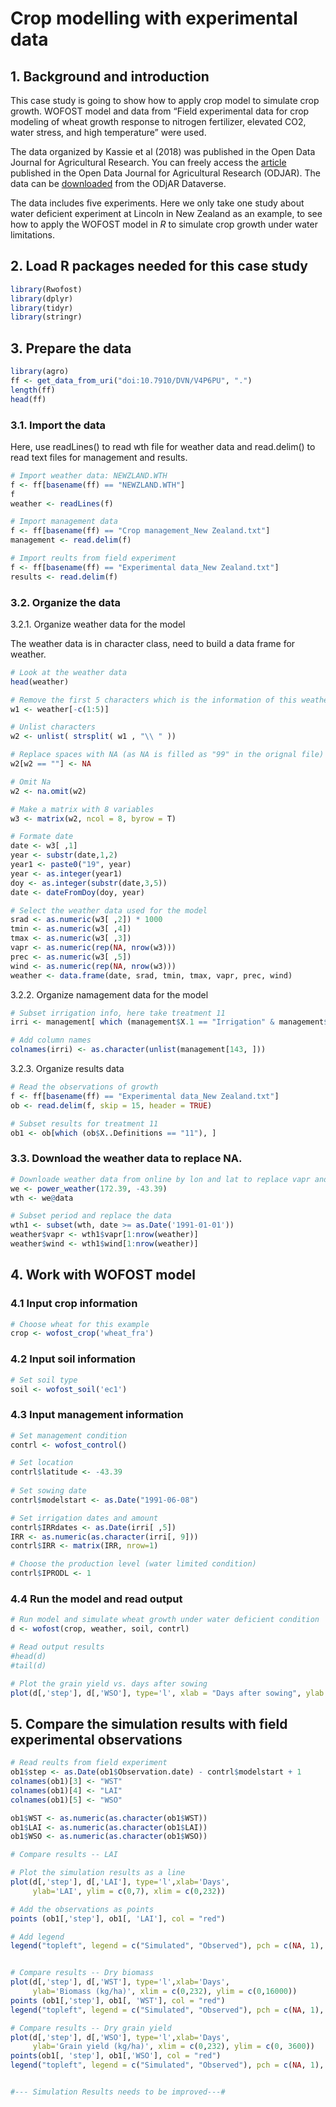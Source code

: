 # Crop modelling with experimental data

## 1. Background and introduction

This case study is going to show how to apply crop model to simulate crop growth. WOFOST model and data from "Field experimental data for crop modeling of wheat growth response to nitrogen fertilizer, elevated CO2, water stress, and high temperature" were used. 

The data organized by Kassie et al (2018) was published in the Open Data Journal for Agricultural Research. You can freely access the [article](https://library.wur.nl/ojs/index.php/ODJAR/article/view/15828) published in the Open Data Journal for Agricultural Research (ODJAR). The data can be [downloaded](https://dataverse.harvard.edu/dataset.xhtml?persistentId=doi:10.7910/DVN/V4P6PU) from the ODjAR Dataverse.
 
The data includes five experiments. Here we only take one study about water deficient experiment at Lincoln in New Zealand as an example, to see how to apply the WOFOST model in *R* to simulate crop growth under water limitations. 

## 2. Load R packages needed for this case study

```r
library(Rwofost)
library(dplyr)
library(tidyr)
library(stringr)
```


## 3. Prepare the data

```r
library(agro)
ff <- get_data_from_uri("doi:10.7910/DVN/V4P6PU", ".")
length(ff)
head(ff)
```

### 3.1. Import the data

Here, use readLines() to read wth file for weather data and read.delim() to read text files for management and results.

```r

# Import weather data: NEWZLAND.WTH
f <- ff[basename(ff) == "NEWZLAND.WTH"]
f
weather <- readLines(f)

# Import management data
f <- ff[basename(ff) == "Crop management_New Zealand.txt"]
management <- read.delim(f)

# Import reults from field experiment
f <- ff[basename(ff) == "Experimental data_New Zealand.txt"]
results <- read.delim(f)
```


### 3.2. Organize the data

3.2.1. Organize weather data for the model

The weather data is in character class, need to build a data frame for weather.

```r

# Look at the weather data
head(weather)

# Remove the first 5 characters which is the information of this weather file 
w1 <- weather[-c(1:5)]

# Unlist characters
w2 <- unlist( strsplit( w1 , "\\ " ))

# Replace spaces with NA (as NA is filled as "99" in the orignal file)
w2[w2 == ""] <- NA

# Omit Na
w2 <- na.omit(w2)

# Make a matrix with 8 variables
w3 <- matrix(w2, ncol = 8, byrow = T)

# Formate date
date <- w3[ ,1]
year <- substr(date,1,2)
year1 <- paste0("19", year)
year <- as.integer(year1)
doy <- as.integer(substr(date,3,5))
date <- dateFromDoy(doy, year)

# Select the weather data used for the model
srad <- as.numeric(w3[ ,2]) * 1000
tmin <- as.numeric(w3[ ,4])
tmax <- as.numeric(w3[ ,3])
vapr <- as.numeric(rep(NA, nrow(w3)))
prec <- as.numeric(w3[ ,5])
wind <- as.numeric(rep(NA, nrow(w3)))
weather <- data.frame(date, srad, tmin, tmax, vapr, prec, wind)

```

3.2.2. Organize namagement data for the model

```r

# Subset irrigation info, here take treatment 11
irri <- management[ which (management$X.1 == "Irrigation" & management$X..Field.Data.site.information == "11"), ]

# Add column names
colnames(irri) <- as.character(unlist(management[143, ]))

```

3.2.3. Organize results data

```r

# Read the observations of growth
f <- ff[basename(ff) == "Experimental data_New Zealand.txt"]
ob <- read.delim(f, skip = 15, header = TRUE)

# Subset results for treatment 11 
ob1 <- ob[which (ob$X..Definitions == "11"), ]

```


### 3.3. Download the weather data to replace NA.

```r

# Downloade weather data from online by lon and lat to replace vapr and wind
we <- power_weather(172.39, -43.39)
wth <- we@data

# Subset period and replace the data
wth1 <- subset(wth, date >= as.Date('1991-01-01'))
weather$vapr <- wth1$vapr[1:nrow(weather)]
weather$wind <- wth1$wind[1:nrow(weather)]

```


## 4. Work with WOFOST model 

### 4.1 Input crop information

```r

# Choose wheat for this example
crop <- wofost_crop('wheat_fra')

```


### 4.2 Input soil information

```r

# Set soil type
soil <- wofost_soil('ec1')

```


### 4.3 Input management information

```r

# Set management condition
contrl <- wofost_control()

# Set location
contrl$latitude <- -43.39
  
# Set sowing date
contrl$modelstart <- as.Date("1991-06-08")

# Set irrigation dates and amount
contrl$IRRdates <- as.Date(irri[ ,5])
IRR <- as.numeric(as.character(irri[, 9]))
contrl$IRR <- matrix(IRR, nrow=1)

# Choose the production level (water limited condition)
contrl$IPRODL <- 1

```


### 4.4 Run the model and read output

```r

# Run model and simulate wheat growth under water deficient condition
d <- wofost(crop, weather, soil, contrl)

# Read output results
#head(d)
#tail(d)

# Plot the grain yield vs. days after sowing
plot(d[,'step'], d[,'WSO'], type='l', xlab = "Days after sowing", ylab = "Dry grain yield (kg/ha)")

```

## 5. Compare the simulation results with field experimental observations

```r

# Read reults from field experiment
ob1$step <- as.Date(ob1$Observation.date) - contrl$modelstart + 1
colnames(ob1)[3] <- "WST"
colnames(ob1)[4] <- "LAI"
colnames(ob1)[5] <- "WSO"

ob1$WST <- as.numeric(as.character(ob1$WST))
ob1$LAI <- as.numeric(as.character(ob1$LAI))
ob1$WSO <- as.numeric(as.character(ob1$WSO))

# Compare results -- LAI 

# Plot the simulation results as a line
plot(d[,'step'], d[,'LAI'], type='l',xlab='Days',
     ylab='LAI', ylim = c(0,7), xlim = c(0,232))

# Add the observations as points
points (ob1[,'step'], ob1[, 'LAI'], col = "red")

# Add legend
legend("topleft", legend = c("Simulated", "Observed"), pch = c(NA, 1), lty = c(1, 0), col = c("black", "red"))


# Compare results -- Dry biomass
plot(d[,'step'], d[,'WST'], type='l',xlab='Days',
     ylab='Biomass (kg/ha)', xlim = c(0,232), ylim = c(0,16000))
points (ob1[,'step'], ob1[, 'WST'], col = "red")
legend("topleft", legend = c("Simulated", "Observed"), pch = c(NA, 1), lty = c(1, 0), col = c("black", "red"))

# Compare results -- Dry grain yield
plot(d[,'step'], d[,'WSO'], type='l',xlab='Days',
     ylab='Grain yield (kg/ha)', xlim = c(0,232), ylim = c(0, 3600))
points(ob1[, 'step'], ob1[,'WSO'], col = "red")
legend("topleft", legend = c("Simulated", "Observed"), pch = c(NA, 1), lty = c(1, 0), col = c("black", "red"))


#--- Simulation Results needs to be improved---# 
```

